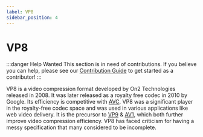 ```yaml
---
label: VP8
sidebar_position: 4
---
```


# VP8

:::danger Help Wanted
This section is in need of contributions. If you believe you can help, please see our [Contribution Guide](../contribution-guide.mdx) to get started as a contributor!
:::

VP8 is a video compression format developed by On2 Technologies released in 2008. It was later released as a royalty free codec in 2010 by Google. Its efficiency is competitive with [AVC](../video/AVC.mdx). VP8 was a significant player in the royalty-free codec space and was used in various applications like web video delivery. It is the precursor to [VP9](../video/VP9.mdx) & [AV1](../video/AV1.mdx), which both further improve video compression efficiency. VP8 has faced criticism for having a messy specification that many considered to be incomplete.